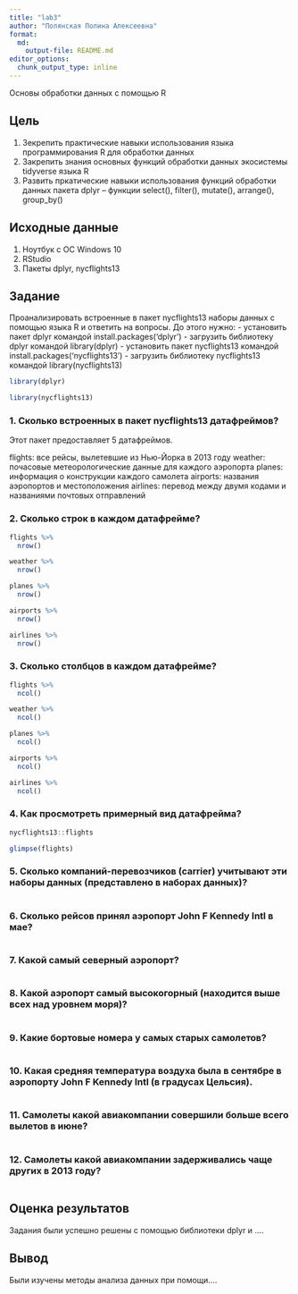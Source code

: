 ```yaml
---
title: "lab3"
author: "Полянская Полина Алексеевна"
format:   
  md:
    output-file: README.md
editor_options: 
  chunk_output_type: inline
---
```


Основы обработки данных с помощью R 

## Цель

1.  Зекрепить практические навыки использования языка программирования R для обработки данных
2.  Закрепить знания основных функций обработки данных экосистемы tidyverse языка R
3.  Развить пркатические навыки использования функций обработки данных пакета dplyr – функции select(), filter(), mutate(), arrange(), group_by()


## Исходные данные

1.  Ноутбук с ОС Windows 10
2.  RStudio
3.  Пакеты dplyr, nycflights13

## Задание

Проанализировать встроенные в пакет nycflights13 наборы данных с помощью языка R и ответить на вопросы.
До этого нужно:
- установить пакет dplyr командой install.packages('dplyr')
- загрузить библиотеку dplyr командой library(dplyr)
- установить пакет nycflights13 командой install.packages('nycflights13')
- загрузить библиотеку nycflights13 командой library(nycflights13)
```r
library(dplyr)
```
```r
library(nycflights13)
```


### 1. Сколько встроенных в пакет nycflights13 датафреймов?
Этот пакет предоставляет 5 датафреймов.

flights: все рейсы, вылетевшие из Нью-Йорка в 2013 году
weather: почасовые метеорологические данные для каждого аэропорта
planes: информация о конструкции каждого самолета
airports: названия аэропортов и местоположения
airlines: перевод между двумя кодами и названиями почтовых отправлений

### 2. Сколько строк в каждом датафрейме?
```r
flights %>%
  nrow()

weather %>%
  nrow()

planes %>%
  nrow()

airports %>%
  nrow()

airlines %>% 
  nrow()
```

### 3. Сколько столбцов в каждом датафрейме?
```r
flights %>%
  ncol()

weather %>%
  ncol()

planes %>%
  ncol()

airports %>%
  ncol()

airlines %>% 
  ncol()
```

### 4. Как просмотреть примерный вид датафрейма?
```r
nycflights13::flights
```
```r
glimpse(flights)
```

### 5. Сколько компаний-перевозчиков (carrier) учитывают эти наборы данных (представлено в наборах данных)?
```r

```

### 6. Сколько рейсов принял аэропорт John F Kennedy Intl в мае?
```r

```

### 7. Какой самый северный аэропорт?
```r

```

### 8. Какой аэропорт самый высокогорный (находится выше всех над уровнем моря)?
```r

```

### 9. Какие бортовые номера у самых старых самолетов?
```r

```

### 10. Какая средняя температура воздуха была в сентябре в аэропорту John F Kennedy Intl (в градусах Цельсия).
```r

```

### 11. Самолеты какой авиакомпании совершили больше всего вылетов в июне?
```r

```

### 12. Самолеты какой авиакомпании задерживались чаще других в 2013 году?
```r

```
 
## Оценка результатов

Задания были успешно решены с помощью библиотеки dplyr и .... 

## Вывод

Были изучены методы анализа данных при помощи....
